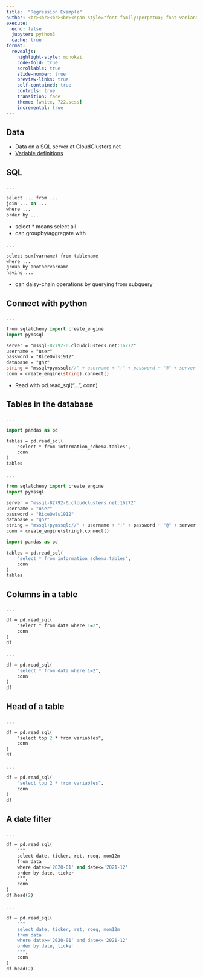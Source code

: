 ```yaml
---
title:  "Regression Example"
author: <br><br><br><br><span style="font-family:perpetua; font-variant:small-caps; color:#606060;">Kerry Back</span><br><br><img src="RiceBusiness-transparent-logo-sm.png"  height=120>
execute:
  echo: false
  jupyter: python3
  cache: true
format: 
  revealjs:
    highlight-style: monokai
    code-fold: true
    scrollable: true
    slide-number: true
    preview-links: true
    self-contained: true
    controls: true
    transition: fade
    theme: [white, 722.scss]
    incremental: true
---
```


## Data

- Data on a SQL server at CloudClusters.net
- [Variable definitions](ghz.pdf)


## SQL 

. . .

```.p
select ... from ...
join ... on ...
where ...
order by ...
```

- select * means select all
- can groupby/aggregate with

. . .

```.p
select sum(varname) from tablename
where ...
group by anothervarname
having ...
```

- can daisy-chain operations by querying from subquery

## Connect with python

. . .

```.p
from sqlalchemy import create_engine
import pymssql

server = "mssql-82792-0.cloudclusters.net:16272"
username = "user"
password = "RiceOwls1912" 
database = "ghz"
string = "mssql+pymssql://" + username + ":" + password + "@" + server + "/" + database
conn = create_engine(string).connect()
```

- Read with pd.read_sql("...", conn)

## Tables in the database

. . .

```.p
import pandas as pd

tables = pd.read_sql(
    "select * from information_schema.tables",
    conn
)
tables
```

. . .


```python
from sqlalchemy import create_engine
import pymssql

server = "mssql-82792-0.cloudclusters.net:16272"
username = "user"
password = "RiceOwls1912" 
database = "ghz"
string = "mssql+pymssql://" + username + ":" + password + "@" + server + "/" + database
conn = create_engine(string).connect()

import pandas as pd

tables = pd.read_sql(
    "select * from information_schema.tables",
    conn
)
tables
```

## Columns in a table

. . .

```.p
df = pd.read_sql(
    "select * from data where 1=2",
    conn
)
df
```

. . .

```python
df = pd.read_sql(
    "select * from data where 1=2",
    conn
)
df
```

## Head of a table

. . .

```.p
df = pd.read_sql(
    "select top 2 * from variables",
    conn
)
df
```

. . .

```python
df = pd.read_sql(
    "select top 2 * from variables",
    conn
)
df
```

## A date filter

. . .

```.p
df = pd.read_sql(
    """
    select date, ticker, ret, roeq, mom12m
    from data
    where date>='2020-01' and date<='2021-12'
    order by date, ticker
    """, 
    conn
)
df.head(2)
```
. . .

```python
df = pd.read_sql(
    """
    select date, ticker, ret, roeq, mom12m
    from data
    where date>='2020-01' and date<='2021-12'
    order by date, ticker
    """, 
    conn
)
df.head(2)
```

